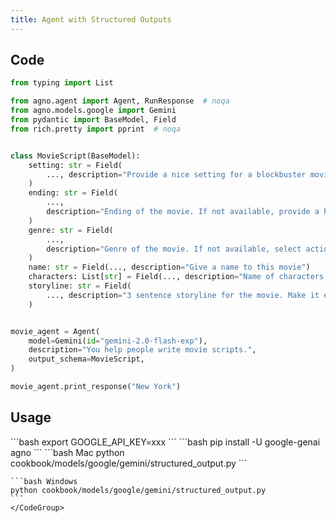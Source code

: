 ```yaml
---
title: Agent with Structured Outputs
---
```


## Code

```python cookbook/models/google/gemini/structured_output.py
from typing import List

from agno.agent import Agent, RunResponse  # noqa
from agno.models.google import Gemini
from pydantic import BaseModel, Field
from rich.pretty import pprint  # noqa


class MovieScript(BaseModel):
    setting: str = Field(
        ..., description="Provide a nice setting for a blockbuster movie."
    )
    ending: str = Field(
        ...,
        description="Ending of the movie. If not available, provide a happy ending.",
    )
    genre: str = Field(
        ...,
        description="Genre of the movie. If not available, select action, thriller or romantic comedy.",
    )
    name: str = Field(..., description="Give a name to this movie")
    characters: List[str] = Field(..., description="Name of characters for this movie.")
    storyline: str = Field(
        ..., description="3 sentence storyline for the movie. Make it exciting!"
    )


movie_agent = Agent(
    model=Gemini(id="gemini-2.0-flash-exp"),
    description="You help people write movie scripts.",
    output_schema=MovieScript,
)

movie_agent.print_response("New York")
```

## Usage

<Steps>
  <Snippet file="create-venv-step.mdx" />

  <Step title="Set your API key">
    ```bash
    export GOOGLE_API_KEY=xxx
    ```
  </Step>

  <Step title="Install libraries">
    ```bash
    pip install -U google-genai agno
    ```
  </Step>

  <Step title="Run Agent">
    <CodeGroup>
    ```bash Mac
    python cookbook/models/google/gemini/structured_output.py
    ```

    ```bash Windows
    python cookbook/models/google/gemini/structured_output.py
    ```
    </CodeGroup>
  </Step>
</Steps>